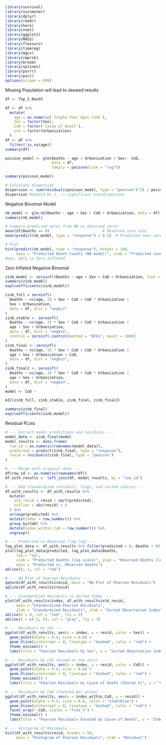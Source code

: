```r
library(survival)
library(survminer)
library(dplyr)
library(readr)
library(here)
library(nnet)
library(ggplot2)
library(MASS)
library(flexsurv)
library(timereg)
library(mgcv)
library(cmprsk)
library(broom)
library(splines)
library(purrr)
library(pscl)
options(scipen = 999)
```

Missing Population will lead to skewed results
```r
df <- Top_5_Death

df <- df %>%
  mutate(
    age = as.numeric(`Single-Year Ages Code`),                        
    Sex = factor(Sex),
    CoD = factor(`Cause of Death`),
    urb = factor(Urbanization)
  )
df <- df %>% 
  filter(!is.na(age))
summary(df)


```

```r
poisson_model <- glm(Deaths ~ age + Urbanization + Sex+  CoD,
                     data = df,
                     family = poisson(link = "log"))

summary(poisson_model)

# Calculate dispersion
dispersion <- sum(residuals(poisson_model, type = "pearson")^2) / poisson_model$df.residual
dispersion #should be 1 --> significant overdispersion

```
Negative Binomial Model
```r
nb_model <- glm.nb(Deaths ~ age + Sex + CoD + Urbanization, data = df)
summary(nb_model)

# Compare predicted zeros from NB vs observed zeros
mean(df$Deaths == 0)                        # Observed zero rate
mean(predict(nb_model, type = "response") < 0.5)  # Predicted near-zero rate

# Plot
hist(predict(nb_model, type = "response"), breaks = 100,
     main = "Predicted Death Counts (NB model)", xlab = "Predicted count")
#yes, data is Zero Inflated
```
Zero Inflated Negative Binomial
```r
zinb_model <- zeroinfl(Deaths ~ age + Sex + CoD + Urbanization, link = "logit", dist = "negbin", data = df %>% filter(!is.na("Age")))
summary(zinb_model)
exp(coefficients(zinb_model))
```

```r
zinb_full = zeroinfl(
  Deaths ~ ns(age, 3) + Sex * CoD + CoD * Urbanization |
  Sex + Urbanization,
  data = df, dist = "negbin"
)
zinb_stable <- zeroinfl(
  Deaths ~ ns(age, 3) * Sex * CoD + CoD * Urbanization |
  age + Sex + Urbanization,
  data = df, dist = "negbin",
  control = zeroinfl.control(method = "BFGS", maxit = 1000)
)
zinb_final <- zeroinfl(
  Deaths ~ ns(age, 3) * Sex * CoD + CoD * Urbanization |
  age + Sex + Urbanization + CoD,
  data = df, dist = "negbin",
)
zinb_final2 <- zeroinfl(
  Deaths ~ ns(age, 3) * Sex * CoD + CoD * Urbanization |
  age + Sex + Urbanization,
  data = df, dist = "negbin",
)
model <- CoD ~ 
```

```r
AIC(zinb_full, zinb_stable, zinb_final, zinb_final2)
```

```r
summary(zinb_final)
exp(coefficients(zinb_model))
```


Residual PLots
```r
# --- Extract model predictions and residuals ---
model_data <- zinb_final$model
model_results <- data.frame(
  row_id = as.numeric(rownames(model_data)),
  predicted = predict(zinb_final, type = "response"),
  resid = residuals(zinb_final, type = "pearson")
)

# --- Merge with original data ---
df$row_id <- as.numeric(rownames(df))
df_with_results <- left_join(df, model_results, by = "row_id")

# --- Add standardized residuals, flags, and sorted indices ---
df_with_results <- df_with_results %>%
  mutate(
    std_resid = resid / sqrt(predicted),
    outlier = abs(resid) > 4
  ) %>%
  arrange(predicted) %>%
  mutate(index = row_number()) %>%
  group_by(CoD) %>%
  mutate(index_within_CoD = row_number()) %>%
  ungroup()

# --- Predicted vs Observed (log-log) ---
log_plot_data <- df_with_results %>% filter(predicted > 0, Deaths > 0)
plot(log_plot_data$predicted, log_plot_data$Deaths,
     log = "xy",
     xlab = "Predicted Deaths (log scale)", ylab = "Observed Deaths (log scale)",
     main = "Predicted vs. Observed Deaths")
abline(0, 1, col = "red")

# --- QQ Plot of Pearson Residuals ---
qqnorm(df_with_results$resid, main = "QQ Plot of Pearson Residuals")
qqline(df_with_results$resid)

# --- Standardized Residuals vs Sorted Index ---
plot(df_with_results$index, df_with_results$std_resid,
     main = "Standardized Pearson Residuals",
     ylab = "Standardized Residuals", xlab = "Sorted Observation Index", pch = 20, cex = 0.5)
abline(h = 0, col = "red", lty = 2)
abline(h = c(-2, 2), col = "gray", lty = 3)

# --- Residuals by Sex ---
ggplot(df_with_results, aes(x = index, y = resid, color = Sex)) +
  geom_point(alpha = 0.4, size = 0.6) +
  geom_hline(yintercept = 0, linetype = "dashed", color = "red") +
  theme_minimal() +
  labs(title = "Pearson Residuals by Sex", x = "Sorted Observation Index", y = "Residual")

# --- Residuals by CoD (mixed on one axis) ---
ggplot(df_with_results, aes(x = index, y = resid, color = CoD)) +
  geom_point(alpha = 0.4, size = 0.6) +
  geom_hline(yintercept = 0, linetype = "dashed", color = "red") +
  theme_minimal() +
  labs(title = "Pearson Residuals by Cause of Death (Shared X)", x = "Sorted Observation Index", y = "Residual")

# --- Residuals by CoD (faceted per group) ---
ggplot(df_with_results, aes(x = index_within_CoD, y = resid)) +
  geom_point(alpha = 0.4, size = 0.6, color = "steelblue") +
  geom_hline(yintercept = 0, linetype = "dashed", color = "red") +
  facet_wrap(~ CoD, scales = "free_x") +
  theme_minimal() +
  labs(title = "Pearson Residuals Faceted by Cause of Death", x = "Index (within CoD)", y = "Residual")

# --- Histogram of Residuals ---
hist(df_with_results$resid, breaks = 50,
     main = "Histogram of Pearson Residuals", xlab = "Residual")

```

